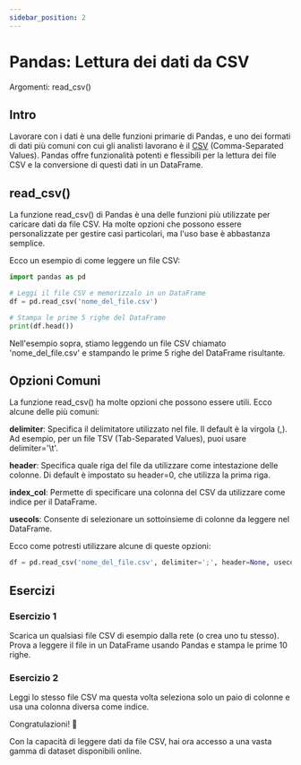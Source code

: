 ```yaml
---
sidebar_position: 2
---
```


# Pandas: Lettura dei dati da CSV
Argomenti: read_csv()

## Intro
Lavorare con i dati è una delle funzioni primarie di Pandas, e uno dei formati di dati più comuni con cui gli analisti lavorano è il [CSV](https://it.wikipedia.org/wiki/Comma-separated_values) (Comma-Separated Values). Pandas offre funzionalità potenti e flessibili per la lettura dei file CSV e la conversione di questi dati in un DataFrame.

## read_csv()

La funzione read_csv() di Pandas è una delle funzioni più utilizzate per caricare dati da file CSV. Ha molte opzioni che possono essere personalizzate per gestire casi particolari, ma l'uso base è abbastanza semplice.

Ecco un esempio di come leggere un file CSV:

```python
import pandas as pd

# Leggi il file CSV e memorizzalo in un DataFrame
df = pd.read_csv('nome_del_file.csv')

# Stampa le prime 5 righe del DataFrame
print(df.head())
```

Nell'esempio sopra, stiamo leggendo un file CSV chiamato 'nome_del_file.csv' e stampando le prime 5 righe del DataFrame risultante.

## Opzioni Comuni

La funzione read_csv() ha molte opzioni che possono essere utili. Ecco alcune delle più comuni:

**delimiter**: Specifica il delimitatore utilizzato nel file. Il default è la virgola (,). Ad esempio, per un file TSV (Tab-Separated Values), puoi usare delimiter='\t'.

**header**: Specifica quale riga del file da utilizzare come intestazione delle colonne. Di default è impostato su header=0, che utilizza la prima riga.

**index_col**: Permette di specificare una colonna del CSV da utilizzare come indice per il DataFrame.

**usecols**: Consente di selezionare un sottoinsieme di colonne da leggere nel DataFrame.

Ecco come potresti utilizzare alcune di queste opzioni:

```python
df = pd.read_csv('nome_del_file.csv', delimiter=';', header=None, usecols=[0, 2, 4])
```

## Esercizi

### Esercizio 1

Scarica un qualsiasi file CSV di esempio dalla rete (o crea uno tu stesso). Prova a leggere il file in un DataFrame usando Pandas e stampa le prime 10 righe.

### Esercizio 2

Leggi lo stesso file CSV ma questa volta seleziona solo un paio di colonne e usa una colonna diversa come indice.

Congratulazioni! 🎉

Con la capacità di leggere dati da file CSV, hai ora accesso a una vasta gamma di dataset disponibili online. 